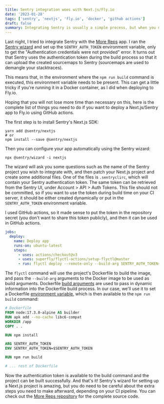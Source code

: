 ```yaml
---
title: Sentry integration woes with Next.js/Fly.io
date: '2023-01-28'
tags: ['sentry', 'nextjs', 'fly.io', 'docker', 'github actions']
draft: false
summary: Integrating Sentry is usually a simple process, but when you need to pass the Sentry authentication token several layers down in your CI pipeline, it gets a bit complicated.
---
```


Last night, I tried to integrate Sentry with the [More Reps](https://github.com/dariodjuric/more-reps) app. I ran the [Sentry wizard](https://docs.sentry.io/platforms/javascript/guides/nextjs/#configure) and set up the `SENTRY_AUTH_TOKEN` environment variable, only to get the "Authentication credentials were not provided" error. It turns out that Sentry uses the authentication token during the build process so that it can upload the created sourcemaps to Sentry (sourcemaps are used to demangle your stacktraces).

This means that, in the environment where the `npm run build` command is executed, this environment variable needs to be present. This can get a little tricky if you're running it in a Docker container, as I did when deploying to Fly.io.

Hoping that you will not lose more time than necessary on this, here is the complete list of things you need to do if you want to deploy a Next.js/Sentry app to Fly.io using GitHub actions.

The first step is to install Sentry's Next.js SDK:

```shell
yarn add @sentry/nextjs
# or
npm install --save @sentry/nextjs
```

Then you can configure your app automatically using the Sentry wizard:

```shell
npx @sentry/wizard -i nextjs
```

The wizard will ask you some questions such as the name of the Sentry project you wish to integrate with, and then patch your Next.js project and create some additional files. One of the files is `.sentryclirc`, which will contain your Sentry authentication token. The same token can be retrieved from the Sentry UI, under Account > API > Auth Tokens. This file should not be committed, so if you want to use the token during build time on your CI server, it should be either created dynamically or put in the `SENTRY_AUTH_TOKEN` environment variable.

I used GitHub actions, so it made sense to put the token in the repository secret (you don't want to share this token publicly), and then it can be used in GitHub actions.

```yaml
jobs:
  deploy:
    name: Deploy app
    runs-on: ubuntu-latest
    steps:
      - uses: actions/checkout@v3
      - uses: superfly/flyctl-actions/setup-flyctl@master
      - run: flyctl deploy --remote-only --build-arg SENTRY_AUTH_TOKEN=${{ secrets.SENTRY_AUTH_TOKEN }}
```

The `flyctl` command will use the project's Dockerfile to build the image, and pass the `--build-arg` arguments to the Docker image to be used as build arguments. Dockerfile [build arguments](https://docs.docker.com/engine/reference/builder/#arg) are used to pass in dynamic information into the Dockerfile build process. In our case, we'll use it to set a Dockerfile [environment variable](https://docs.docker.com/engine/reference/builder/#env), which is then available to the `npm run build` command:


```dockerfile
# Dockerfile
FROM node:17.3.0-alpine AS builder
RUN apk add --no-cache libc6-compat
WORKDIR /app
COPY . .

RUN npm install

ARG SENTRY_AUTH_TOKEN
ENV SENTRY_AUTH_TOKEN=$SENTRY_AUTH_TOKEN

RUN npm run build

# ... rest of Dockerfile
```

Now the authentication token is available to the build command and the project can be built successfully. And that's it! Sentry's wizard for setting up a Next.js project is amazing, but you do need to be careful about the extra steps you need to make afterward, depending on your CI pipeline. You can check out the [More Reps repository](https://github.com/dariodjuric/more-reps) for the complete source code. 






